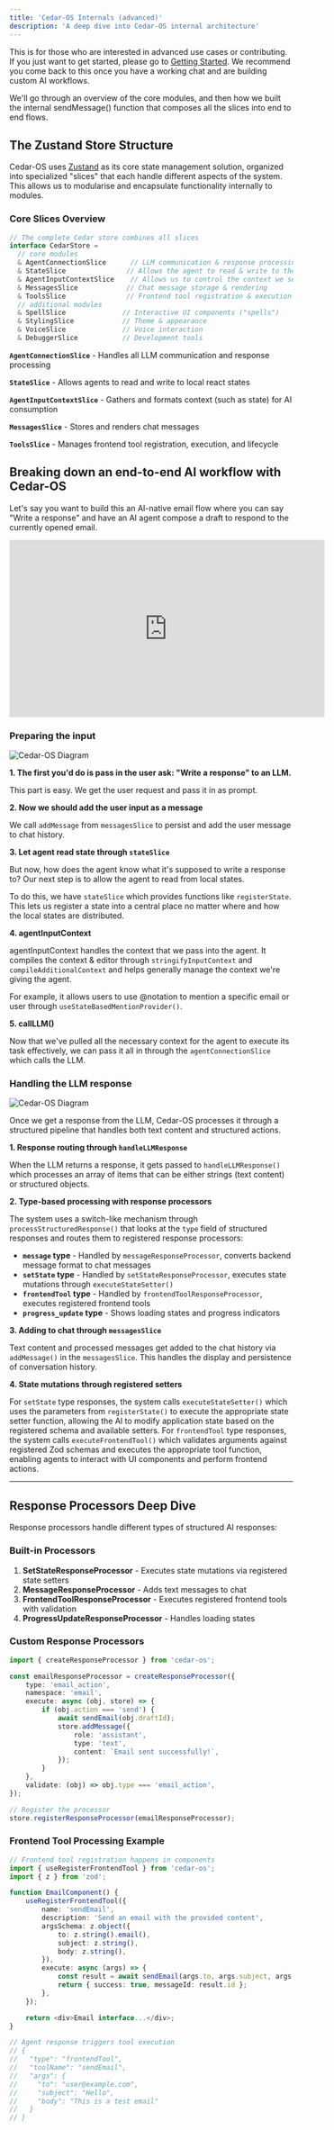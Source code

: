 ```yaml
---
title: 'Cedar-OS Internals (advanced)'
description: 'A deep dive into Cedar-OS internal architecture'
---
```


This is for those who are interested in advanced use cases or contributing. If you just want to get started, please go to [Getting Started](/getting-started/getting-started). We recommend you come back to this once you have a working chat and are building custom AI workflows.

We'll go through an overview of the core modules, and then how we built the internal sendMessage() function that composes all the slices into end to end flows.

## The Zustand Store Structure

Cedar-OS uses [Zustand](https://zustand-demo.pmnd.rs/) as its core state management solution, organized into specialized "slices" that each handle different aspects of the system. This allows us to modularise and encapsulate functionality internally to modules.

### Core Slices Overview

```typescript
// The complete Cedar store combines all slices
interface CedarStore =
  // core modules
  & AgentConnectionSlice      // LLM communication & response processing
  & StateSlice               // Allows the agent to read & write to the state
  & AgentInputContextSlice    // Allows us to control the context we send to the agent, including state ^
  & MessagesSlice            // Chat message storage & rendering
  & ToolsSlice               // Frontend tool registration & execution
  // additional modules
  & SpellSlice              // Interactive UI components ("spells")
  & StylingSlice            // Theme & appearance
  & VoiceSlice              // Voice interaction
  & DebuggerSlice           // Development tools
```

**`AgentConnectionSlice`** - Handles all LLM communication and response processing

**`StateSlice`** - Allows agents to read and write to local react states

**`AgentInputContextSlice`** - Gathers and formats context (such as state) for AI consumption

**`MessagesSlice`** - Stores and renders chat messages

**`ToolsSlice`** - Manages frontend tool registration, execution, and lifecycle

## Breaking down an end-to-end AI workflow with Cedar-OS

Let's say you want to build this an AI-native email flow where you can say "Write a response" and have an AI agent compose a draft to respond to the currently opened email.

<iframe
	width='560'
	height='315'
	src='https://www.youtube.com/embed/y6oEyCjSiPA'
	title='AI-Native Email'
	frameBorder='0'
	allow='accelerometer; autoplay; clipboard-write; encrypted-media; gyroscope; picture-in-picture'
	allowFullScreen></iframe>

### Preparing the input

<img src='/images/gettingInput.png' alt='Cedar-OS  Diagram' />

**1. The first you'd do is pass in the user ask: "Write a response" to an LLM.**

This part is easy. We get the user request and pass it in as prompt.

**2. Now we should add the user input as a message**

We call `addMessage` from `messagesSlice` to persist and add the user message to chat history.

**3. Let agent read state through `stateSlice`**

But now, how does the agent know what it's supposed to write a response to? Our next step is to allow the agent to read from local states.

To do this, we have `stateSlice` which provides functions like `registerState`. This lets us register a state into a central place no matter where and how the local states are distributed.

**4. agentInputContext**

agentInputContext handles the context that we pass into the agent. It compiles the context & editor through `stringifyInputContext` and `compileAdditionalContext` and helps generally manage the context we're giving the agent.

For example, it allows users to use @notation to mention a specific email or user through `useStateBasedMentionProvider()`.

**5. callLLM()**

Now that we've pulled all the necessary context for the agent to execute its task effectively, we can pass it all in through the `agentConnectionSlice` which calls the LLM.

### Handling the LLM response

<img src='/images/handlingLLMResponse.png' alt='Cedar-OS  Diagram' />

Once we get a response from the LLM, Cedar-OS processes it through a structured pipeline that handles both text content and structured actions.

**1. Response routing through `handleLLMResponse`**

When the LLM returns a response, it gets passed to `handleLLMResponse()` which processes an array of items that can be either strings (text content) or structured objects.

**2. Type-based processing with response processors**

The system uses a switch-like mechanism through `processStructuredResponse()` that looks at the `type` field of structured responses and routes them to registered response processors:

- **`message` type** - Handled by `messageResponseProcessor`, converts backend message format to chat messages
- **`setState` type** - Handled by `setStateResponseProcessor`, executes state mutations through `executeStateSetter()`
- **`frontendTool` type** - Handled by `frontendToolResponseProcessor`, executes registered frontend tools
- **`progress_update` type** - Shows loading states and progress indicators

**3. Adding to chat through `messagesSlice`**

Text content and processed messages get added to the chat history via `addMessage()` in the `messagesSlice`. This handles the display and persistence of conversation history.

**4. State mutations through registered setters**

For `setState` type responses, the system calls `executeStateSetter()` which uses the parameters from `registerState()` to execute the appropriate state setter function, allowing the AI to modify application state based on the registered schema and available setters.
For `frontendTool` type responses, the system calls `executeFrontendTool()` which validates arguments against registered Zod schemas and executes the appropriate tool function, enabling agents to interact with UI components and perform frontend actions.

---

## Response Processors Deep Dive

Response processors handle different types of structured AI responses:

### Built-in Processors

1. **SetStateResponseProcessor** - Executes state mutations via registered state setters
2. **MessageResponseProcessor** - Adds text messages to chat
3. **FrontendToolResponseProcessor** - Executes registered frontend tools with validation
4. **ProgressUpdateResponseProcessor** - Handles loading states

### Custom Response Processors

```typescript
import { createResponseProcessor } from 'cedar-os';

const emailResponseProcessor = createResponseProcessor({
	type: 'email_action',
	namespace: 'email',
	execute: async (obj, store) => {
		if (obj.action === 'send') {
			await sendEmail(obj.draftId);
			store.addMessage({
				role: 'assistant',
				type: 'text',
				content: `Email sent successfully!`,
			});
		}
	},
	validate: (obj) => obj.type === 'email_action',
});

// Register the processor
store.registerResponseProcessor(emailResponseProcessor);
```

### Frontend Tool Processing Example

```typescript
// Frontend tool registration happens in components
import { useRegisterFrontendTool } from 'cedar-os';
import { z } from 'zod';

function EmailComponent() {
	useRegisterFrontendTool({
		name: 'sendEmail',
		description: 'Send an email with the provided content',
		argsSchema: z.object({
			to: z.string().email(),
			subject: z.string(),
			body: z.string(),
		}),
		execute: async (args) => {
			const result = await sendEmail(args.to, args.subject, args.body);
			return { success: true, messageId: result.id };
		},
	});

	return <div>Email interface...</div>;
}

// Agent response triggers tool execution
// {
//   "type": "frontendTool",
//   "toolName": "sendEmail",
//   "args": {
//     "to": "user@example.com",
//     "subject": "Hello",
//     "body": "This is a test email"
//   }
// }
```
